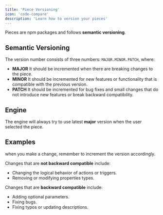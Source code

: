```yaml
---
title: 'Piece Versioning'
icon: 'code-compare'
description: 'Learn how to version your pieces'
---
```


Pieces are npm packages and follows **semantic versioning**.

## Semantic Versioning

The version number consists of three numbers: `MAJOR.MINOR.PATCH`, where:

- **MAJOR** It should be incremented when there are breaking changes to the piece.
- **MINOR** It should be incremented for new features or functionality that is compatible with the previous version.
- **PATCH** It should be incremented for bug fixes and small changes that do not introduce new features or break backward compatibility.

## Engine
The engine will always try to use latest **major** version when the user selected the piece.

## Examples
<Tip>
when you make a change, remember to increment the version accordingly.
</Tip>

Changes that are **not backward compatible** include:
- Changing the logical behavior of actions or triggers.
- Removing or modifying properties types.

Changes that are **backward compatible** include:

- Adding optional parameters.
- Fixing bugs.
- Fixing typos or updating descriptions.

